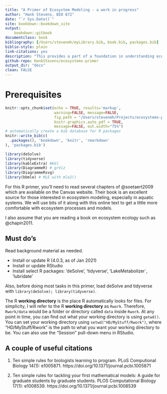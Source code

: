 ```yaml
--- 
title: "A Primer of Ecosystem Modeling - a work in progress"
author: "Hank Stevens, BIO 672"
date: "`r Sys.Date()`"
site: bookdown::bookdown_site
output:
    bookdown::gitbook
documentclass: book
bibliography: [/Users/stevenmh/myLibrary.bib, book.bib, packages.bib]
biblio-style: plain
link-citations: yes
description: "This provides a part of a foundation in understanding ecosystem models."
github-repo: HankStevens/ecosystems-primer
output_dir: "docs"
clean: FALSE
---
```


# Prerequisites

```r
knitr::opts_chunk$set(echo = TRUE, results='markup', 
                      warning=FALSE, message=FALSE, 
                      fig.path = "/Users/stevenmh/Projects/ecosystems-primer/figs/",
                      knitr.graphics.auto_pdf = TRUE,
                      message=FALSE, out.width="75%")
# automatically create a bib database for R packages
knitr::write_bib(c(
  .packages(), 'bookdown', 'knitr', 'rmarkdown'
), 'packages.bib')

library(deSolve)
library(tidyverse)
library(kableExtra) #kbl
library(DiagrammeR) # grViz
library(DiagrammeRsvg)
library(bbmle) # MLE with mle2() 
```

For this R primer, you'll need to read several chapters of @soetaert2009 which are available on the Canvas website. Their book is an excellent source for those interested in ecosystem modeling, especially in aquatic systems. We will use bits of it along with this online text to get a little more comfortable with ecosystem processes and models. 

I also assume that you are reading a book on ecosystem ecology such as @chapin2011.

## Must do's

Read background material as needed.

* Install or update R (4.0.3, as of Jan 2021)
* Install or update RStudio
* Install select R packages: 'deSolve', 'tidyverse', 'LakeMetabolizer`, 'lubridate'

Also, before doing most tasks in this primer, load deSolve and tidyverse with `library(deSolve); library(tidyverse)`.

The R **working directory** is the place R automatically looks for files. For simplicity, I will refer to the R **working directory** as `Rwork`. Therefore, `Rwork/data` would be a folder or directory called `data` inside `Rwork`. At any point in time, you can find out what your working directory is using `getwd()`. You can set your working directory using `setwd("HD/MyStuff/Rwork")`, where "HD/MyStuff/Rwork" is the path to what you want your working directory to be. You can also use the "Session" pull-down menu in RStudio.

## A couple of useful citations

@Carey2018PLoS. Ten simple rules for biologists learning to program. PLoS Computional Biology 14(1): e1005871. https://doi.org/10.1371/journal.pcbi.1005871

@Bodner2021PLoS. Ten simple rules for tackling your first mathematical models: A guide for graduate students by graduate students. PLOS Computational Biology 17(1): e1008539.  https://doi.org/10.1371/journal.pcbi.1008539


